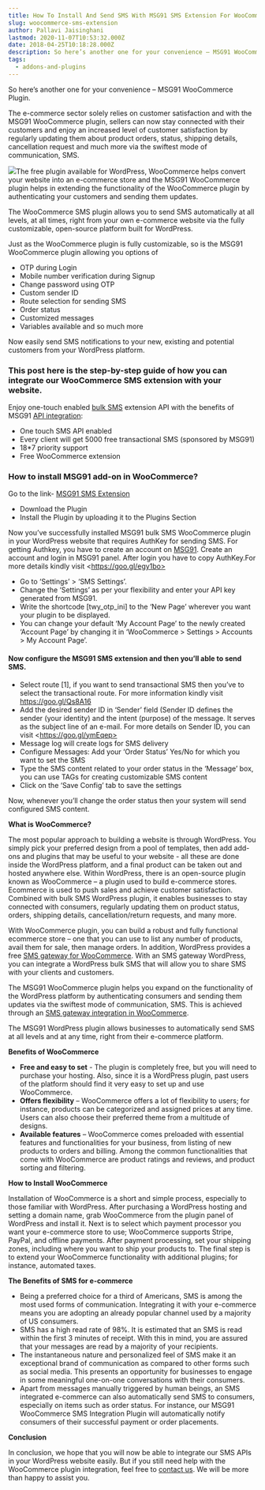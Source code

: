 ```yaml
---
title: How To Install And Send SMS With MSG91 SMS Extension For WooCommerce
slug: woocommerce-sms-extension
author: Pallavi Jaisinghani
lastmod: 2020-11-07T10:53:32.000Z
date: 2018-04-25T10:18:28.000Z
description: So here’s another one for your convenience – MSG91 WooCommerce Plugin.The e-commerce sector solely relies on customer satisfaction and with the MSG91 WooCommerce plugin, sellers can now stay connected with their customers and enjoy an increased level of customer satisfaction by regularly updating them about product orders, status, shipping details, cancellation request and much more via the swiftest mode of communication, SMS.
tags:
  - addons-and-plugins
---
```


So here’s another one for your convenience – MSG91 WooCommerce Plugin.

The e-commerce sector solely relies on customer satisfaction and with the MSG91 WooCommerce plugin, sellers can now stay connected with their customers and enjoy an increased level of customer satisfaction by regularly updating them about product orders, status, shipping details, cancellation request and much more via the swiftest mode of communication, SMS.

![](https://lh3.googleusercontent.com/4XBDL8Na-Pd9Ux_OtD0MFCg-J5mxNICQbqLaAQpZTMVFkXtV9uwh0j2d8zpiVGf3o4jGllhk6bQevMkbwhKPzALEcfeViiaVMV81oqz88Dtok1UDvCk7uYuSL7UTOrtuy7vSt4s)The free plugin available for WordPress, WooCommerce helps convert your website into an e-commerce store and the MSG91 WooCommerce plugin helps in extending the functionality of the WooCommerce plugin by authenticating your customers and sending them updates.

The WooCommerce SMS plugin allows you to send SMS automatically at all levels, at all times, right from your own e-commerce website via the fully customizable, open-source platform built for WordPress.

Just as the WooCommerce plugin is fully customizable, so is the MSG91 WooCommerce plugin allowing you options of

* OTP during Login
* Mobile number verification during Signup
* Change password using OTP
* Custom sender ID
* Route selection for sending SMS
* Order status
* Customized messages
* Variables available and so much more

Now easily send SMS notifications to your new, existing and potential customers from your WordPress platform.

### This post here is the step-by-step guide of how you can integrate our WooCommerce SMS extension with your website.

Enjoy one-touch enabled [bulk SMS](https://msg91.com/) extension API with the benefits of MSG91 [API integration](https://msg91.com/sms-for-developers):

* One touch SMS API enabled
* Every client will get 5000 free transactional SMS (sponsored by MSG91)
* 18\*7 priority support
* Free WooCommerce extension

### How to install MSG91 add-on in WooCommerce?

Go to the link- [MSG91 SMS Extension](http://www.theweeky.com/msg91-otp-mobile-verification-and-order-notification-through-sms-woocommerce-plugin/)

* Download the Plugin
* Install the Plugin by uploading it to the Plugins Section

Now you’ve successfully installed MSG91 bulk SMS WooCommerce plugin in your WordPress website that requires AuthKey for sending SMS. For getting Authkey, you have to create an account on [MSG91](https://msg91.com/signup). Create an account and login in MSG91 panel. After login you have to copy AuthKey.For more details kindly visit \<https://goo.gl/egy1bo>

* Go to ‘Settings’ > ‘SMS Settings’.
* Change the ‘Settings’ as per your flexibility and enter your API key generated from MSG91.
* Write the shortcode [twy\_otp\_ini] to the ‘New Page’ wherever you want your plugin to be displayed.
* You can change your default ‘My Account Page’ to the newly created ‘Account Page’ by changing it in ‘WooCommerce > Settings > Accounts > My Account Page’.

#### Now configure the MSG91 SMS extension and then you’ll able to send SMS.

* Select route [1], if you want to send transactional SMS then you’ve to select the transactional route. For more information kindly visit https://goo.gl/Qs8A16
* Add the desired sender ID in ‘Sender’ field (Sender ID defines the sender (your identity) and the intent (purpose) of the message. It serves as the subject line of an e-mail. For more details on Sender ID, you can visit \<https://goo.gl/ymEqep>
* Message log will create logs for SMS delivery
* Configure Messages: Add your ‘Order Status’ Yes/No for which you want to set the SMS
* Type the SMS content related to your order status in the ‘Message’ box, you can use TAGs for creating customizable SMS content
* Click on the ‘Save Config’ tab to save the settings

Now, whenever you’ll change the order status then your system will send configured SMS content.

**What is WooCommerce?**

The most popular approach to building a website is through WordPress. You simply pick your preferred design from a pool of templates, then add add-ons and plugins that may be useful to your website - all these are done inside the WordPress platform, and a final product can be taken out and hosted anywhere else. Within WordPress, there is an open-source plugin known as WooCommerce – a plugin used to build e-commerce stores. Ecommerce is used to push sales and achieve customer satisfaction. Combined with bulk SMS WordPress plugin, it enables businesses to stay connected with consumers, regularly updating them on product status, orders, shipping details, cancellation/return requests, and many more.

With WooCommerce plugin, you can build a robust and fully functional ecommerce store – one that you can use to list any number of products, avail them for sale, then manage orders. In addition, WordPress provides a free [SMS gateway for WooCommerce](https://msg91.com/). With an SMS gateway WordPress, you can integrate a WordPress bulk SMS that will allow you to share SMS with your clients and customers.

The MSG91 WooCommerce plugin helps you expand on the functionality of the WordPress platform by authenticating consumers and sending them updates via the swiftest mode of communication, SMS. This is achieved through an [SMS gateway integration in WooCommerce](https://msg91.com/internet-messaging/).

The MSG91 WordPress plugin allows businesses to automatically send SMS at all levels and at any time, right from their e-commerce platform.   


**Benefits of WooCommerce**

* **Free and easy to set** - The plugin is completely free, but you will need to purchase your hosting. Also, since it is a WordPress plugin, past users of the platform should find it very easy to set up and use WooCommerce.
* **Offers flexibility** – WooCommerce offers a lot of flexibility to users; for instance, products can be categorized and assigned prices at any time. Users can also choose their preferred theme from a multitude of designs.
* **Available features** – WooCommerce comes preloaded with essential features and functionalities for your business, from listing of new products to orders and billing. Among the common functionalities that come with WooCommerce are product ratings and reviews, and product sorting and filtering.

**How to Install WooCommerce**

Installation of WooCommerce is a short and simple process, especially to those familiar with WordPress. After purchasing a WordPress hosting and setting a domain name, grab WooCommerce from the plugin panel of WordPress and install it. Next is to select which payment processor you want your e-commerce store to use; WooCommerce supports Stripe, PayPal, and offline payments. After payment processing, set your shipping zones, including where you want to ship your products to. The final step is to extend your WooCommerce functionality with additional plugins; for instance, automated taxes.

**The Benefits of SMS for e-commerce**

* Being a preferred choice for a third of Americans, SMS is among the most used forms of communication. Integrating it with your e-commerce means you are adopting an already popular channel used by a majority of US consumers.
* SMS has a high read rate of 98%. It is estimated that an SMS is read within the first 3 minutes of receipt. With this in mind, you are assured that your messages are read by a majority of your recipients.
* The instantaneous nature and personalized feel of SMS make it an exceptional brand of communication as compared to other forms such as social media. This presents an opportunity for businesses to engage in some meaningful one-on-one conversations with their consumers.
* Apart from messages manually triggered by human beings, an SMS integrated e-commerce can also automatically send SMS to consumers, especially on items such as order status. For instance, our MSG91 WooCommerce SMS Integration Plugin will automatically notify consumers of their successful payment or order placements.

**Conclusion**

In conclusion, we hope that you will now be able to integrate our SMS APIs in your WordPress website easily. But if you still need help with the WooCommerce plugin integration, feel free to [contact us](https://msg91.com/contact). We will be more than happy to assist you.

